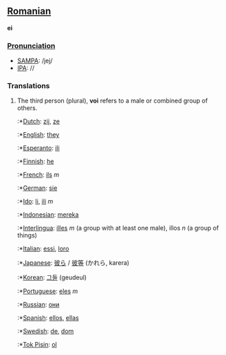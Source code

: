 ==[[Romanian]]==
'''ei'''

===[[Pronunciation]]===
*[[w:SAMPA|SAMPA]]: /jej/
*[[w:IPA|IPA]]: //

===Translations===
# The third person (plural), '''voi''' refers to a male or combined group of others.
#:*[[Dutch]]: [[zij]], [[ze]]
#:*[[English]]: [[they]]
#:*[[Esperanto]]: [[ili]]
#:*[[Finnish]]: [[he]]
#:*[[French]]: [[ils]] ''m''
#:*[[German]]: [[sie]]
#:*[[Ido]]: [[li]], [[ili]] ''m''
#:*[[Indonesian]]: [[mereka]]
#:*[[Interlingua]]: [[illes]] ''m'' (a group with at least one male), illos ''n'' (a group of things)
#:*[[Italian]]: [[essi]], [[loro]]
#:*[[Japanese]]: [[彼ら]] / [[彼等]] (かれら, karera)
#:*[[Korean]]: [[그들]] (geudeul)
#:*[[Portuguese]]: [[eles]] ''m''
#:*[[Russian]]: [[они]]
#:*[[Spanish]]: [[ellos]], [[ellas]]
#:*[[Swedish]]: [[de]], [[dom]]
#:*[[Tok Pisin]]: [[ol]]